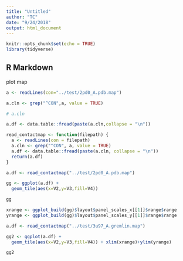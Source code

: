 ```yaml
---
title: "Untitled"
author: "TC"
date: "9/24/2018"
output: html_document
---
```


```r
knitr::opts_chunk$set(echo = TRUE)
library(tidyverse)
```

## R Markdown

plot map

```r
a <- readLines(con="../test/2pd0_A.pdb.map")

a.cln <- grep("^CON",a, value = TRUE)

# a.cln

a.df <- data.table::fread(paste(a.cln,collapse = "\n"))

```


```r

read_contactmap <- function(filepath) {
  a <- readLines(con = filepath)
  a.cln <- grep("^CON", a, value = TRUE)
  a.df <- data.table::fread(paste(a.cln, collapse = "\n"))
  return(a.df)
}
```



```r

a.df <- read_contactmap("../test/2pd0_A.pdb.map")

gg <- ggplot(a.df) +
  geom_tile(aes(x=V2,y=V3,fill=V4))

gg
```


```r
xrange <- ggplot_build(gg)$layout$panel_scales_x[[1]]$range$range
yrange <- ggplot_build(gg)$layout$panel_scales_y[[1]]$range$range
```



```r

a.df <- read_contactmap("../test/3u97_A.gremlin.map")

gg2 <- ggplot(a.df) +
  geom_tile(aes(x=V2,y=V3,fill=V4)) + xlim(xrange)+ylim(yrange)

gg2
```


